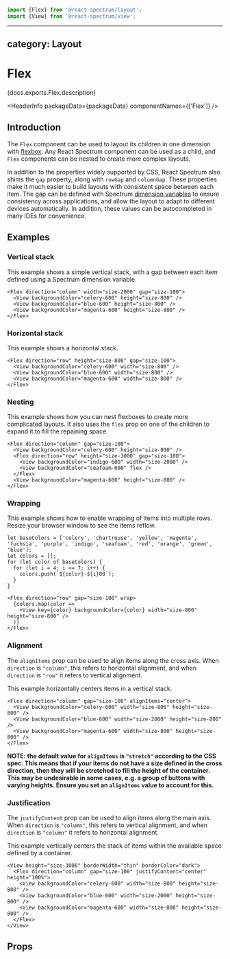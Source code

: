 <!-- Copyright 2020 Adobe. All rights reserved.
This file is licensed to you under the Apache License, Version 2.0 (the "License");
you may not use this file except in compliance with the License. You may obtain a copy
of the License at http://www.apache.org/licenses/LICENSE-2.0
Unless required by applicable law or agreed to in writing, software distributed under
the License is distributed on an "AS IS" BASIS, WITHOUT WARRANTIES OR REPRESENTATIONS
OF ANY KIND, either express or implied. See the License for the specific language
governing permissions and limitations under the License. -->



```jsx import
import {Flex} from '@react-spectrum/layout';
import {View} from '@react-spectrum/view';
```

---
category: Layout
---

# Flex

<p>{docs.exports.Flex.description}</p>

<HeaderInfo
  packageData={packageData}
  componentNames={['Flex']} />

## Introduction

The `Flex` component can be used to layout its children in one dimension with
[flexbox](https://developer.mozilla.org/en-US/docs/Web/CSS/CSS_Flexible_Box_Layout/Basic_Concepts_of_Flexbox).
Any React Spectrum component can be used as a child, and `Flex` components can be nested to create
more complex layouts.

In addition to the properties widely supported by CSS, React Spectrum also shims the `gap` property, along
with `rowGap` and `columnGap`. These properties make it much easier to build layouts
with consistent space between each item. The gap can be defined with Spectrum [dimension variables](styling.html#dimension-values)
to ensure consistency across applications, and allow the layout to adapt to different devices automatically.
In addition, these values can be autocompleted in many IDEs for convenience.

## Examples

### Vertical stack

This example shows a simple vertical stack, with a gap between each item defined using a Spectrum dimension variable.

```tsx example
<Flex direction="column" width="size-2000" gap="size-100">
  <View backgroundColor="celery-600" height="size-800" />
  <View backgroundColor="blue-600" height="size-800" />
  <View backgroundColor="magenta-600" height="size-800" />
</Flex>
```

### Horizontal stack

This example shows a horizontal stack.

```tsx example
<Flex direction="row" height="size-800" gap="size-100">
  <View backgroundColor="celery-600" width="size-800" />
  <View backgroundColor="blue-600" width="size-800" />
  <View backgroundColor="magenta-600" width="size-800" />
</Flex>
```

### Nesting

This example shows how you can nest flexboxes to create more complicated layouts. It also uses the `flex`
prop on one of the children to expand it to fill the repaining space.

```tsx example
<Flex direction="column" gap="size-100">
  <View backgroundColor="celery-600" height="size-800" />
  <Flex direction="row" height="size-3000" gap="size-100">
    <View backgroundColor="indigo-600" width="size-2000" />
    <View backgroundColor="seafoam-600" flex />
  </Flex>
  <View backgroundColor="magenta-600" height="size-800" />
</Flex>
```

### Wrapping

This example shows how to enable wrapping of items into multiple rows. Resize your browser window to see the
items reflow.

```tsx import
let baseColors = ['celery', 'chartreuse', 'yellow', 'magenta', 'fuchsia', 'purple', 'indigo', 'seafoam', 'red', 'orange', 'green', 'blue'];
let colors = [];
for (let color of baseColors) {
  for (let i = 4; i <= 7; i++) {
    colors.push(`${color}-${i}00`);
  }
}
```

```tsx example
<Flex direction="row" gap="size-100" wrap>
  {colors.map(color =>
    <View key={color} backgroundColor={color} width="size-800" height="size-800" />
  )}
</Flex>
```

### Alignment

The `alignItems` prop can be used to align items along the cross axis. When `direction` is `"column"`, this refers to
horizontal alignment, and when `direction` is `"row"` it refers to vertical alignment.

This example horizontally centers items in a vertical stack.

```tsx example
<Flex direction="column" gap="size-100" alignItems="center">
  <View backgroundColor="celery-600" width="size-800" height="size-800" />
  <View backgroundColor="blue-600" width="size-2000" height="size-800" />
  <View backgroundColor="magenta-600" width="size-800" height="size-800" />
</Flex>
```

**NOTE: the default value for `alignItems` is `"stretch"` according to the CSS spec. This means that if your items do
not have a size defined in the cross direction, then they will be stretched to fill the height of the container.
This may be undesirable in some cases, e.g. a group of buttons with varying heights. Ensure you set
an `alignItems` value to account for this.**

### Justification

The `justifyContent` prop can be used to align items along the main axis. When `direction` is `"column"`, this refers
to vertical alignment, and when `direction` is `"column"` it refers to horizontal alignment.

This example vertically centers the stack of items within the available space defined by a container.

```tsx example
<View height="size-3000" borderWidth="thin" borderColor="dark">
  <Flex direction="column" gap="size-100" justifyContent="center" height="100%">
    <View backgroundColor="celery-600" width="size-800" height="size-800" />
    <View backgroundColor="blue-600" width="size-2000" height="size-800" />
    <View backgroundColor="magenta-600" width="size-800" height="size-800" />
  </Flex>
</View>
```

## Props

<PropTable component={docs.exports.Flex} links={docs.links} />
